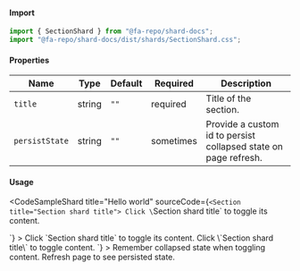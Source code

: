 
#### Import

```jsx
import { SectionShard } from "@fa-repo/shard-docs";
import "@fa-repo/shard-docs/dist/shards/SectionShard.css";
```

#### Properties

| Name       | Type    | Default  | Required  | Description           |
|------------|---------|----------|-----------|-----------------------|
| `title`  | string  | `""`   | required  | Title of the section. |
| `persistState`  | string  | `""`   | sometimes  | Provide a custom id to persist collapsed state on page refresh. |

#### Usage

<CodeSampleShard
  title="Hello world"
  sourceCode={`<Section title="Section shard title">
Click \`Section shard title\` to toggle its content.
</Section>`}
>
  <SectionShard title="Section shard title">
    Click `Section shard title` to toggle its content.
  </SectionShard>
</CodeSampleShard>
<CodeSampleShard
  title="Remember collapsed state by assigning a custom ID to `persistState`."
  sourceCode={`<Section title="Section shard title" persistState="abcdef">
Click \`Section shard title\` to toggle content.
</Section>`}
>
  <SectionShard title="Section shard title" persistState="abcdef">
    Remember collapsed state when toggling content. Refresh page to see persisted state.
  </SectionShard>
</CodeSampleShard>